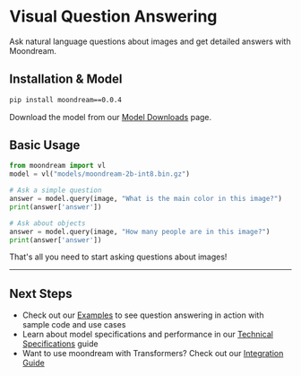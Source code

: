 # Visual Question Answering

Ask natural language questions about images and get detailed answers with Moondream.

## Installation & Model

```bash filename="terminal"
pip install moondream==0.0.4
```

Download the model from our [Model Downloads](/model-downloads) page.

## Basic Usage

```python filename="example.py"
from moondream import vl
model = vl("models/moondream-2b-int8.bin.gz")

# Ask a simple question
answer = model.query(image, "What is the main color in this image?")
print(answer['answer'])

# Ask about objects
answer = model.query(image, "How many people are in this image?")
print(answer['answer'])
```

That's all you need to start asking questions about images!

---

## Next Steps

- Check out our [Examples](/cookbook/basic-usage) to see question answering in action with sample code and use cases
- Learn about model specifications and performance in our [Technical Specifications](/technical-specifications) guide
- Want to use moondream with Transformers? Check out our [Integration Guide](/advanced/transformers)